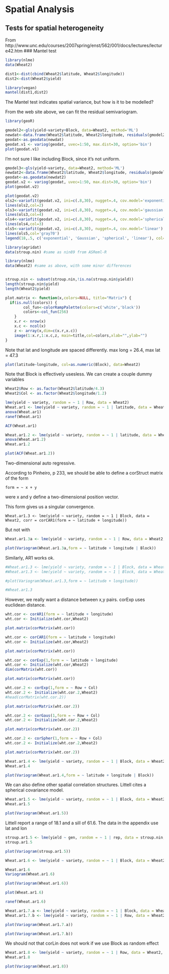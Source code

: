 Spatial Analysis
========================================================

Tests for spatial heterogeneity
-------------------------------
From http://www.unc.edu/courses/2007spring/enst/562/001/docs/lectures/lecture42.htm
### Mantel test

```r
library(nlme)
data(Wheat2)

dist1<-dist(cbind(Wheat2$latitude, Wheat2$longitude))
dist2<-dist(Wheat2$yield)

library(vegan)
mantel(dist1,dist2)
```

The Mantel test indicates spatial variance, but how is it to be modelled?

From the web site above, we can fit the residual semivariogram. 
```r
library(geoR)

gmodel2<-gls(yield~variety+Block, data=Wheat2, method='ML')
newdat<-data.frame(Wheat2$latitude, Wheat2$longitude, residuals(gmodel2, type='n'))
geodat<-as.geodata(newdat)
geodat.v1 <- variog(geodat, uvec=1:50, max.dist=30, option='bin')
plot(geodat.v1)
```
I'm not sure I like including Block, since it's not uniform.
```r
gmodel3<-gls(yield~variety, data=Wheat2, method='ML')
newdat2<-data.frame(Wheat2$latitude, Wheat2$longitude, residuals(gmodel3, type='n'))
geodat<-as.geodata(newdat2)
geodat.v2 <- variog(geodat, uvec=1:50, max.dist=30, option='bin')
plot(geodat.v2)
```

```r
plot(geodat.v2)
ols2<-variofit(geodat.v2, ini=c(.8,30), nugget=.4, cov.model='exponential')
lines(ols2,col=2)
ols3<-variofit(geodat.v2, ini=c(.8,30), nugget=.4, cov.model='gaussian')
lines(ols3,col=4)
ols4<-variofit(geodat.v2, ini=c(.8,30), nugget=.4, cov.model='spherical')
lines(ols4,col=3)
ols5<-variofit(geodat.v2, ini=c(.8,30), nugget=.4, cov.model='linear')
lines(ols5,col='gray70')
legend(18,.5, c('exponential', 'Gaussian', 'spherical', 'linear'), col=c(2:4, 'gray70'), lty=rep(1,4), cex=.8, bty='n')
```

```r
library(agridat)
data(stroup.nin) #same as nin89 from ASReml-R

library(nlme)
data(Wheat2) #same as above, with some minor differences


stroup.nin <- subset(stroup.nin,!is.na(stroup.nin$yield))
length(stroup.nin$yield)
length(Wheat2$yield)

plot.matrix <- function(x,colors=NULL, title="Matrix") {
  if(is.null(colors)) {
		col_fun<-colorRampPalette(colors=c('white','black'))
		colors<-col_fun(256)
	}
	x.r <- nrow(x)
	x.c <- ncol(x)
	z <- array(x,dim=c(x.r,x.c))
	image(1:x.r,1:x.c,z, main=title,col=colors,xlab="",ylab="")
}
```

Note that lat and longitude are spaced differently.
max long = 26.4, max lat = 47.3

```r
plot(latitude~longitude, col=as.numeric(Block), data=Wheat2)
```

Note that Block is effectively usesless. We can create a couple dummy variables
```r
Wheat2$Row <- as.factor(Wheat2$latitude/4.3)
Wheat2$Col <- as.factor(Wheat2$longitude/1.2)
```


```r
lme(yield ~ variety, random = ~ 1 | Row, data = Wheat2)
Wheat.ar1 <- lme(yield ~ variety, random = ~ 1 | latitude, data = Wheat2,corr = corAR1(form = ~ 1 | latitude))
anova(Wheat.ar1)
ranef(Wheat.ar1)
```

```r
ACF(Wheat.ar1)
```

```r
Wheat.ar1.2 <- lme(yield ~ variety, random = ~ 1 | latitude, data = Wheat2,corr = corCAR1(form = ~ 1 | latitude))
anova(Wheat.ar1.2)
Wheat.ar1.2
```

```r
plot(ACF(Wheat.ar1.2))
```

Two-dimensional auto regressive.

According to Pinheiro, p 233, we should be able to define a corStruct matrix of the form
```
form = ~ x + y
```
were x and y define a two-dimensional position vector.


This form gives us a singular convergence.
```
Wheat.ar1.3 <- lme(yield ~ variety, random = ~ 1 | Block, data = Wheat2, corr = corCAR1(form = ~ latitude + longitude))
```

But not with
```r
Wheat.ar1.3a <- lme(yield ~ variety, random = ~ 1 | Row, data = Wheat2, corr = corCAR1(form = ~ latitude + longitude))
```
```r
plot(Variogram(Wheat.ar1.3a,form = ~ latitude + longitude | Block))
```

Similarly, AR1 works ok.
```r
#Wheat.ar1.3 <- lme(yield ~ variety, random = ~ 1 | Block, data = Wheat2, corr = corAR1(form = ~ latitude))
#Wheat.ar1.3 <- lme(yield ~ variety, random = ~ 1 | Block, data = Wheat2, corr = corAR1(form = ~ latitude + longitude))
```
```r
#plot(Variogram(Wheat.ar1.3,form = ~ latitude + longitude))
```

```r
#Wheat.ar1.3
```

However, we really want a distance between x,y pairs. corExp uses euclidean distance.

```r
wht.cor <- corAR1(form = ~ latitude + longitude)
wht.cor <- Initialize(wht.cor,Wheat2)
```
```r
plot.matrix(corMatrix(wht.cor))
```
```r
wht.cor <- corCAR1(form = ~ latitude + longitude)
wht.cor <- Initialize(wht.cor,Wheat2)
```
```r
plot.matrix(corMatrix(wht.cor))

```
```r
wht.cor <- corExp(1,form = ~ latitude + longitude)
wht.cor <- Initialize(wht.cor,Wheat2)
dim(corMatrix(wht.cor))
```
```r
plot.matrix(corMatrix(wht.cor))
```
```r
wht.cor.2 <- corExp(1,form = ~ Row + Col)
wht.cor.2 <- Initialize(wht.cor.2,Wheat2)
#head(corMatrix(wht.cor.2))
```
```r
plot.matrix(corMatrix(wht.cor.2))
```
```r
wht.cor.2 <- corGaus(1,form = ~ Row + Col)
wht.cor.2 <- Initialize(wht.cor.2,Wheat2)
```

```r
plot.matrix(corMatrix(wht.cor.2))
```
```r
wht.cor.2 <- corSpher(1,form = ~ Row + Col)
wht.cor.2 <- Initialize(wht.cor.2,Wheat2)
```
```r
plot.matrix(corMatrix(wht.cor.2))
```

```r
Wheat.ar1.4 <- lme(yield ~ variety, random = ~ 1 | Block, data = Wheat2, corr = corExp(form = ~ latitude + longitude))
Wheat.ar1.4
```

```r
plot(Variogram(Wheat.ar1.4,form = ~ latitude + longitude | Block))
```

We can also define other spatial correlation structures. Littell cites a spherical covariance model.
```r
Wheat.ar1.5 <- lme(yield ~ variety, random = ~ 1 | Block, data = Wheat2, corr = corSpher(form = ~ longitude+ latitude))
Wheat.ar1.5
```
```r
plot(Variogram(Wheat.ar1.5))
```

Littell report a range of 18.1 and a sill of 61.6. The data in the appendix use lat and lon
```r
stroup.ar1.5 <- lme(yield ~ gen, random = ~ 1 | rep, data = stroup.nin, corr = corSpher(form = ~ x + y))
stroup.ar1.5
```
```r
plot(Variogram(stroup.ar1.5))
```
     
```r
Wheat.ar1.6 <- lme(yield ~ variety, random = ~ 1 | Block, data = Wheat2, corr = corGaus(form = ~ latitude + longitude,nugget=TRUE))

Wheat.ar1.6
Variogram(Wheat.ar1.6)
```
```r
plot(Variogram(Wheat.ar1.6))
```
```r
plot(Wheat.ar1.6)
```
```r
ranef(Wheat.ar1.6)
```

```r
Wheat.ar1.7.a <- lme(yield ~ variety, random = ~ 1 | Block, data = Wheat2, corr = corRatio(form = ~ latitude + longitude))
Wheat.ar1.7.b <- lme(yield ~ variety, random = ~ 1 | Row, data = Wheat2, corr = corRatio(form = ~ latitude + longitude))
```
```r
plot(Variogram(Wheat.ar1.7.a))
```
```r
plot(Variogram(Wheat.ar1.7.b))
```

We should not that corLin does not work if we use Block as random effect
```r
Wheat.ar1.8 <- lme(yield ~ variety, random = ~ 1 | Row, data = Wheat2, corr = corLin(form = ~ latitude + longitude))
Wheat.ar1.8
```
```r
plot(Variogram(Wheat.ar1.8))
```


